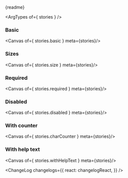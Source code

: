 




<Meta of={stories} />

<PackageInfo pkg={pkg} />

<Markdown>{readme}</Markdown>

<ArgTypes of={ stories } />

### Basic
<Canvas of={ stories.basic } meta={stories}/>

### Sizes
<Canvas of={ stories.size } meta={stories}/>

### Required
<Canvas of={ stories.required } meta={stories}/>

### Disabled
<Canvas of={ stories.disabled } meta={stories}/>

### With counter
<Canvas of={ stories.charCounter } meta={stories}/>

### With help text
<Canvas of={ stories.withHelpText } meta={stories}/>

<ChangeLog
  changelogs={{
    react: changelogReact,
  }}
/>
